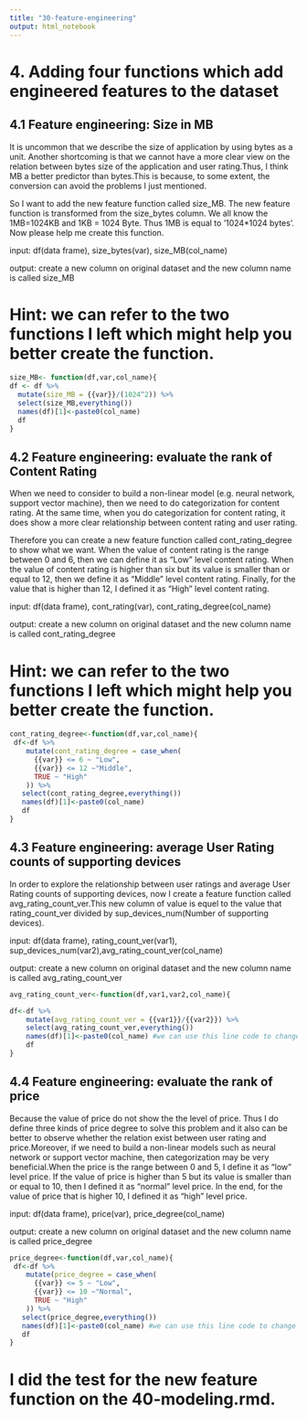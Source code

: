 ```yaml
---
title: "30-feature-engineering"
output: html_notebook
---
```


# 4. Adding four functions which add engineered features to the dataset


## 4.1 Feature engineering: Size in MB
It is uncommon that we describe the size of application by using bytes as a unit. Another shortcoming is that we cannot have a more clear view on the relation between bytes size of the application and user rating.Thus, I think MB a better predictor than bytes.This is because, to some extent, the conversion can avoid the problems I just mentioned.

So I want to add the new feature function called size_MB. The new feature function is transformed from the size_bytes column. We all know the 1MB=1024KB and 1KB = 1024 Byte. Thus 1MB is equal to '1024*1024 bytes'. Now please help me create this function.

input: df(data frame), size_bytes(var), size_MB(col_name)

output: create a new column on original dataset and the new column name is called size_MB

# Hint: we can refer to the two functions I left which might help you better create the function.
```r
size_MB<- function(df,var,col_name){
df <- df %>%
  mutate(size_MB = {{var}}/(1024^2)) %>%
  select(size_MB,everything())
  names(df)[1]<-paste0(col_name)
  df
}
```



## 4.2 Feature engineering: evaluate the rank of Content Rating

When we need to consider to build a non-linear model (e.g. neural network, support vector machine), then we need to do categorization for content rating. At the same time, when you do categorization for content rating, it does show a more clear relationship between content rating and user rating. 

Therefore you can create a new feature function called cont_rating_degree to show what we want. When the value of content rating is the range between 0 and 6, then we can define it as "Low" level content rating. When the value of content rating is higher than six but its value is smaller than or equal to 12, then we define it as "Middle" level content rating. Finally, for the value that is higher than 12, I defined it as "High" level content rating.

input: df(data frame), cont_rating(var), cont_rating_degree(col_name)

output: create a new column on original dataset and the new column name is called cont_rating_degree

# Hint: we can refer to the two functions I left which might help you better create the function.
```r
cont_rating_degree<-function(df,var,col_name){
 df<-df %>% 
    mutate(cont_rating_degree = case_when(
      {{var}} <= 6 ~ "Low",
      {{var}} <= 12 ~"Middle",
      TRUE ~ "High"
    )) %>% 
   select(cont_rating_degree,everything()) 
   names(df)[1]<-paste0(col_name) 
   df
}

```



## 4.3 Feature engineering: average User Rating counts of supporting devices
In order to explore the relationship between user ratings and average User Rating counts of supporting devices, now I create a feature function called avg_rating_count_ver.This new column of value is equel to the value that rating_count_ver divided by sup_devices_num(Number of supporting devices).

input: df(data frame), rating_count_ver(var1), sup_devices_num(var2),avg_rating_count_ver(col_name)

output: create a new column on original dataset and the new column name is called avg_rating_count_ver

```r
avg_rating_count_ver<-function(df,var1,var2,col_name){

df<-df %>% 
    mutate(avg_rating_count_ver = {{var1}}/{{var2}}) %>% 
    select(avg_rating_count_ver,everything()) 
    names(df)[1]<-paste0(col_name) #we can use this line code to change the name of the new column we created
    df
}
```


## 4.4 Feature engineering: evaluate the rank of price
Because the value of price do not show the the level of price. Thus I do define three kinds of price degree to solve this problem and  it also can be better to observe whether the relation exist between user rating and price.Moreover, if we need to build a non-linear models such as neural network or support vector machine, then categorization may be very beneficial.When the price is the range between 0 and 5, I define it as "low" level price. If the value of price is higher than 5 but its value is smaller than or equal to 10, then I defined it as "normal" level price. In the end, for the value of price that is higher 10, I defined it as "high" level price.

input: df(data frame), price(var), price_degree(col_name)

output: create a new column on original dataset and the new column name is called price_degree

```r
price_degree<-function(df,var,col_name){
 df<-df %>% 
    mutate(price_degree = case_when(
      {{var}} <= 5 ~ "Low",
      {{var}} <= 10 ~"Normal",
      TRUE ~ "High"
    )) %>% 
   select(price_degree,everything()) 
   names(df)[1]<-paste0(col_name) #we can use this line code to change the name of the new column we created
   df
}

```

# I did the test for the new feature function on the 40-modeling.rmd.
